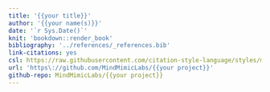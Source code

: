 ```yaml
---
title: '{{your title}}'
author: '{{your name(s)}}'
date: '`r Sys.Date()`'
knit: 'bookdown::render_book'
bibliography: '../references/_references.bib'
link-citations: yes
csl: https://raw.githubusercontent.com/citation-style-language/styles/master/apa.csl
url: 'https\://github.com/MindMimicLabs/{{your project}}'
github-repo: MindMimicLabs/{{your project}}
---
```

